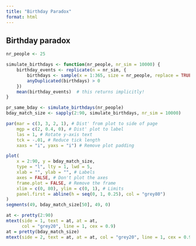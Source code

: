 ```yaml
---
title: "Birthday Paradox"
format: html
---
```


## Birthday paradox 


```r
nr_people <- 25 

simulate_birthdays <- function(nr_people, nr_sim = 10000) {
	birthday_events <- replicate(n = nr_sim, {
		birthdays <- sample(x = 1:365, size = nr_people, replace = TRUE)
		anyDuplicated(birthdays) > 0
	})
	mean(birthday_events)  # this returns implicitly!
}

pr_same_bday <- simulate_birthdays(nr_people)
bday_match_size <- sapply(2:90, simulate_birthdays, nr_sim = 10000)

```

```r
par(mar = c(3, 3, 2, 1), # Dist' from plot to side of page
    mgp = c(2, 0.4, 0), # Dist' plot to label
    las = 1, # Rotate y-axis text
    tck = -.01, # Reduce tick length
    xaxs = "i", yaxs = "i") # Remove plot padding

plot(
	x = 2:90, y = bday_match_size, 
	type = "l", lty = 1, lwd = 5,
	xlab = "", ylab = "", # Labels
	axes = FALSE, # Don't plot the axes
	frame.plot = FALSE, # Remove the frame
	xlim = c(0, 80), ylim = c(0, 1), # Limits
	panel.first = abline(h = seq(0, 1, 0.25), col = "grey80")
)
segments(49, bday_match_size[50], 49, 0)

at <- pretty(2:90)
mtext(side = 1, text = at, at = at,
      col = "grey20", line = 1, cex = 0.9)
at = pretty(bday_match_size)
mtext(side = 2, text = at, at = at, col = "grey20", line = 1, cex = 0.9)
```

